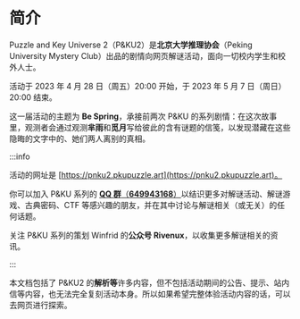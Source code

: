 # 简介

Puzzle and Key Universe 2（P&KU2）是**北京大学推理协会**（Peking University Mystery Club）出品的剧情向网页解谜活动，面向一切校内学生和校外人士。

活动于 2023 年 4 月 28 日（周五）20:00 开始，于 2023 年 5 月 7 日（周日）20:00 结束。

这一届活动的主题为 **Be Spring**，承接前两次 P&KU 的系列剧情：在这次故事里，观测者会通过观测**芈雨**和**觅月**写给彼此的含有谜题的信笺，以发现潜藏在这些隐晦的文字中的、她们两人离别的真相。

:::info

活动的网址是 [https://pnku2.pkupuzzle.art](https://pnku2.pkupuzzle.art)。

你可以加入 P&KU 系列的 [**QQ 群**（**649943168**）](https://qm.qq.com/q/8k4gRf0aB2)以结识更多对解谜活动、解谜游戏、古典密码、CTF 等感兴趣的朋友，并在其中讨论与解谜相关（或无关）的任何话题。

关注 P&KU 系列的策划 Winfrid 的**公众号 Rivenux**，以收集更多解谜相关的资讯。

:::

本文档包括了 P&KU2 的**解析等**许多内容，但不包括活动期间的公告、提示、站内信等内容，也无法完全复刻活动本身。所以如果希望完整体验活动内容的话，可以去网页进行探索。
